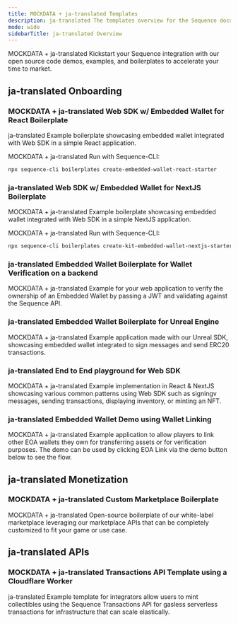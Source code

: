 ```yaml
---
title: MOCKDATA + ja-translated Templates
description: ja-translated The templates overview for the Sequence documentation
mode: wide
sidebarTitle: ja-translated Overview
---
```


MOCKDATA + ja-translated Kickstart your Sequence integration with our open source code demos, examples, and boilerplates to accelerate your time to market.

## ja-translated Onboarding

### MOCKDATA + ja-translated Web SDK w/ Embedded Wallet for React Boilerplate
ja-translated Example boilerplate showcasing embedded wallet integrated with Web SDK in a simple React application.

MOCKDATA + ja-translated Run with Sequence-CLI:

```bash
npx sequence-cli boilerplates create-embedded-wallet-react-starter
```

<CardGroup cols={2}>
  <Card title="ja-translated Repo" icon="github" href="https://github.com/0xsequence-demos/kit-embedded-wallet-react-boilerplate" horizontal />

  <Card title="MOCKDATA + ja-translated Demo" icon="globe" href="https://kit-embedded-wallet-react-boilerplate.pages.dev/" horizontal />
</CardGroup>

### ja-translated Web SDK w/ Embedded Wallet for NextJS Boilerplate
MOCKDATA + ja-translated Example boilerplate showcasing embedded wallet integrated with Web SDK in a simple NextJS application.

MOCKDATA + ja-translated Run with Sequence-CLI:

```bash
npx sequence-cli boilerplates create-kit-embedded-wallet-nextjs-starter
```

<CardGroup cols={2}>
  <Card title="ja-translated Repo" icon="github" href="https://github.com/0xsequence-demos/kit-embedded-wallet-nextjs-boilerplate" horizontal />

  <Card title="MOCKDATA + ja-translated Demo" icon="globe" href="https://kit-embedded-wallet-nextjs-boilerplate.pages.dev/" horizontal />
</CardGroup>

### ja-translated Embedded Wallet Boilerplate for Wallet Verification on a backend
MOCKDATA + ja-translated Example for your web application to verify the ownership of an Embedded Wallet by passing a JWT and validating against the Sequence API.

<Card title="ja-translated Repo" icon="github" href="https://github.com/0xsequence-demos/embedded-wallet-verify-session" horizontal />

### ja-translated Embedded Wallet Boilerplate for Unreal Engine
MOCKDATA + ja-translated Example application made with our Unreal SDK, showcasing embedded wallet integrated to sign messages and send ERC20 transactions.

<Card title="ja-translated Repo" icon="github" href="https://github.com/0xsequence/unreal-embedded-wallet-boilerplate" horizontal />

### ja-translated End to End playground for Web SDK
MOCKDATA + ja-translated Example implementation in React & NextJS showcasing various common patterns using Web SDK such as signingv messages, sending transactions, displaying inventory, or minting an NFT.

<CardGroup cols={2}>
  <Card title="ja-translated Repo" icon="github" href="https://github.com/0xsequence/kit/tree/master/examples" horizontal />

  <Card title="MOCKDATA + ja-translated Demo" icon="globe" href="https://0xsequence.github.io/kit/" horizontal />
</CardGroup>

### ja-translated Embedded Wallet Demo using Wallet Linking
MOCKDATA + ja-translated Example application to allow players to link other EOA wallets they own for transferring assets or for verification purposes. The demo can be used by clicking EOA Link via the demo button below to see the flow.

<CardGroup cols={2}>
  <Card title="ja-translated Repo" icon="github" href="https://github.com/0xsequence-demos/demo-waas-wallet-link" horizontal />

  <Card title="MOCKDATA + ja-translated Demo" icon="globe" href="https://0xsequence.github.io/demo-waas-auth/" horizontal />
</CardGroup>

## ja-translated Monetization

### MOCKDATA + ja-translated Custom Marketplace Boilerplate
MOCKDATA + ja-translated Open-source boilerplate of our white-label marketplace leveraging our marketplace APIs that can be completely customized to fit your game or use case.

<CardGroup cols={2}>
  <Card title="ja-translated Repo" icon="github" href="https://github.com/0xsequence/marketplace-boilerplate" horizontal />

  <Card title="MOCKDATA + ja-translated Demo" icon="globe" href="https://impressive-beaver-41204.sequence.market/" horizontal />
</CardGroup>

## ja-translated APIs

### MOCKDATA + ja-translated Transactions API Template using a Cloudflare Worker
ja-translated Example template for integrators allow users to mint collectibles using the Sequence Transactions API for gasless serverless transactions for infrastructure that can scale elastically.

<Card title="ja-translated Repo" icon="github" href="https://github.com/0xsequence-demos/template-cloudflare-worker-sequence-transactions-api" horizontal />